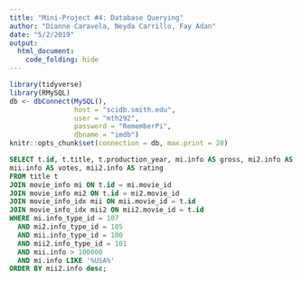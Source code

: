 ```yaml
---
title: "Mini-Project #4: Database Querying"
author: "Dianne Caravela, Neyda Carrillo, Fay Adan"
date: "5/2/2019"
output: 
  html_document:
    code_folding: hide
---
```


```r
library(tidyverse)
library(RMySQL)
db <- dbConnect(MySQL(), 
                host = "scidb.smith.edu", 
                user = "mth292", 
                password = "RememberPi", 
                dbname = "imdb")
knitr::opts_chunk$set(connection = db, max.print = 20)
```


```sql
SELECT t.id, t.title, t.production_year, mi.info AS gross, mi2.info AS budget, 
mii.info AS votes, mii2.info AS rating
FROM title t
JOIN movie_info mi ON t.id = mi.movie_id
JOIN movie_info mi2 ON t.id = mi2.movie_id
JOIN movie_info_idx mii ON mii.movie_id = t.id
JOIN movie_info_idx mii2 ON mii2.movie_id = t.id
WHERE mi.info_type_id = 107
  AND mi2.info_type_id = 105
  AND mii.info_type_id = 100
  AND mii2.info_type_id = 101
  AND mii.info > 100000
  AND mi.info LIKE '%USA%'
ORDER BY mii2.info desc;

```





